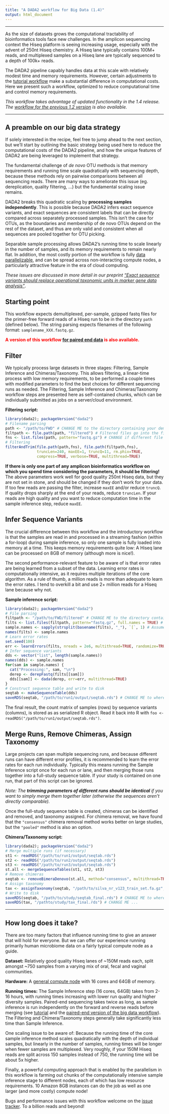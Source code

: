 ```yaml
---
title: "A DADA2 workflow for Big Data (1.4)"
output: html_document
---
```


--------------------------

As the size of datasets grows the computational tractability of bioinformatics tools face new challenges. In the amplicon sequencing context the Hiseq platform is seeing increasing usage, especially with the advent of 250nt Hiseq chemistry. A Hiseq lane typically contains 100M+ reads, and multiplexed samples on a Hiseq lane are typically sequenced to a depth of 100k+ reads.

The DADA2 pipeline capably handles data at this scale with relatively modest time and memory requirements. However, certain adjustments to the [tutorial workflow](tutorial.html) make a substantial difference in computational costs. Here we present such a workflow, optimized to reduce computational time and control memory requirements.

*This workflow takes advantage of updated functionality in the 1.4 release. The [workflow for the previous 1.2 version](big_dada_1_2.html) is also available.*

--------------------------

## A preamble on our big data strategy

If solely interested in the recipe, feel free to jump ahead to the next section, but we'll start by outlining the basic strategy being used here to reduce the computational costs of the DADA2 pipeline, and how the unique features of DADA2 are being leveraged to implement that strategy.

The fundamental challenge of *de novo* OTU methods is that memory requirements and running time scale quadratically with sequencing depth, because these methods rely on pairwise comparisons between all sequencing reads. There are many ways to ameliorate this issue (eg. dereplication, quality filtering, ...) but the fundamental scaling issue remains.

DADA2 breaks this quadratic scaling by **processing samples independently**. This is possible because DADA2 infers exact sequence variants, and exact sequences are consistent labels that can be directly compared across separately processed samples. This isn't the case for OTUs, as the boundaries and membership of de novo OTUs depend on the rest of the dataset, and thus are only valid and consistent when all sequences are pooled together for OTU picking. 

Separable sample processing allows DADA2's running time to scale linearly in the number of samples, and its memory requirements to remain nearly flat. In addition, the most costly portion of the workflow is fully [data parallelizable](https://en.wikipedia.org/wiki/Data_parallelism), and can be spread across non-interacting compute nodes, a particularly attractive feature in the era of cloud computing.

*These issues are discussed in more detail in our preprint ["Exact sequence variants should replace operational taxonomic units in marker gene data analysis"](http://www.biorxiv.org/content/early/2017/03/07/113597)*.

## Starting point

This workflow expects demultiplexed, per-sample, gzipped fastq files for the primer-free forward reads of a Hiseq run to be in the directory `path` (defined below). The string parsing expects filenames of the following format: `samplename_XXX.fastq.gz`.

**<span style="color:red">A version of this workflow [for paired end data](bigdata_paired.html) is also available.**

## Filter

We typically process large datasets in three stages: Filtering, Sample Inference and Chimeras/Taxonomy. This allows filtering, a linear-time process with low memory requirements, to be performed a couple times with modified parameters to find the best choices for different sequencing runs as needed. The Filtering, Sample Inference and Chimeras/Taxonomy workflow steps are presented here as self-contained chunks, which can be individually submitted as jobs on a server/cloud environment.

**Filtering script:**
```r
library(dada2); packageVersion("dada2")
# Filename parsing
path <- "/path/to/FWD" # CHANGE ME to the directory containing your demultiplexed fastq files
filtpath <- file.path(path, "filtered") # Filtered files go into the filtered/ subdirectory
fns <- list.files(path, pattern="fastq.gz") # CHANGE if different file extensions
# Filtering
filterAndTrim(file.path(path,fns), file.path(filtpath,fns), 
              truncLen=240, maxEE=1, truncQ=11, rm.phix=TRUE,
              compress=TRUE, verbose=TRUE, multithread=TRUE)
```

**If there is only one part of any amplicon bioinformatics workflow on which you spend time considering the parameters, it should be filtering!** The above parameters work well for good quality 250nt Hiseq data, but they are not set in stone, and should be changed if they don't work for your data. If too few reads are passing the filter, increase `maxEE` and/or reduce `truncQ`. If quality drops sharply at the end of your reads, reduce `truncLen`. If your reads are high quality and you want to reduce computation time in the sample inference step, reduce `maxEE`.

## Infer Sequence Variants

The crucial difference between this workflow and the introductory workflow is that the samples are read in and processed in a streaming fashion (within a for-loop) during sample inference, so only one sample is fully loaded into memory at a time. This keeps memory requirements quite low: A Hiseq lane can be processed on 8GB of memory (although more is nice!).

The second performance-relevant feature to be aware of is that error rates are being learned from a subset of the data. Learning error rates is computationally intensive, as it requires multiple iterations of the core algorithm. As a rule of thumb, a million reads is more than adequate to learn the error rates. I tend to overkill a bit and use 2+ million reads for a Hiseq lane because why not.

**Sample inference script:**
```r
library(dada2); packageVersion("dada2")
# File parsing
filtpath <- "/path/to/FWD/filtered" # CHANGE ME to the directory containing your filtered fastq files
filts <- list.files(filtpath, pattern="fastq.gz", full.names = TRUE) # CHANGE if different file extensions
sample.names <- sapply(strsplit(basename(filts), "_"), `[`, 1) # Assumes filename = samplename_XXX.fastq.gz
names(filts) <- sample.names
# Learn error rates
set.seed(100)
err <- learnErrors(filts, nreads = 2e6, multithread=TRUE, randomize=TRUE)
# Infer sequence variants
dds <- vector("list", length(sample.names))
names(dds) <- sample.names
for(sam in sample.names) {
  cat("Processing:", sam, "\n")
  derep <- derepFastq(filts[[sam]])
  dds[[sam]] <- dada(derep, err=err, multithread=TRUE)
}
# Construct sequence table and write to disk
seqtab <- makeSequenceTable(dds)
saveRDS(seqtab, "/path/to/run1/output/seqtab.rds") # CHANGE ME to where you want sequence table saved
```

The final result, the count matrix of samples (rows) by sequence variants (columns), is stored as as serialized R object. Read it back into R with `foo <- readRDS("/path/to/run1/output/seqtab.rds")`.

## Merge Runs, Remove Chimeras, Assign Taxonomy

Large projects can span multiple sequencing runs, and because different runs can have different error profiles, it is recommended to learn the error rates for each run individually. Typically this means running the Sample Inference script once for each run or lane, and then merging those runs together into a full-study sequence table. If your study is contained on one run, that part of this script can be ignored.

*Note: The **trimming parameters of different runs should be identical** if you want to simply merge them together later (otherwise the sequences aren't directly comparable).*

Once the full-study sequence table is created, chimeras can be identified and removed, and taxonomy assigned. For chimera removal, we have found that the `"consensus"` chimera removal method works better on large studies, but the `"pooled"` method is also an option.

**Chimera/Taxonomy script:**
```r
library(dada2); packageVersion("dada2")
# Merge multiple runs (if necessary)
st1 <- readRDS("/path/to/run1/output/seqtab.rds")
st2 <- readRDS("/path/to/run2/output/seqtab.rds")
st3 <- readRDS("/path/to/run3/output/seqtab.rds")
st.all <- mergeSequenceTables(st1, st2, st3)
# Remove chimeras
seqtab <- removeBimeraDenovo(st.all, method="consensus", multithread=TRUE)
# Assign taxonomy
tax <- assignTaxonomy(seqtab, "/path/to/silva_nr_v123_train_set.fa.gz", multithread=TRUE)
# Write to disk
saveRDS(seqtab, "/path/to/study/seqtab_final.rds") # CHANGE ME to where you want sequence table saved
saveRDS(tax, "/pathto/study/tax_final.rds") # CHANGE ME ...
```

--------------------------

## How long does it take?

There are too many factors that influence running time to give an answer that will hold for everyone. But we can offer our experience running primarily human microbiome data on a fairly typical compute node as a guide.

**Dataset:** Relatively good quality Hiseq lanes of ~150M reads each, split amongst ~750 samples from a varying mix of oral, fecal and vaginal communities.

**Hardware:** A [general compute node](http://sherlock.stanford.edu/mediawiki/index.php/Main_Page) with 16 cores and 64GB of memory.

**Running times:** The Sample Inference step (16 cores, 64GB) takes from 2-16 hours, with running times increasing with lower run quality and higher diversity samples. Paired-end sequencing takes twice as long, as sample inference is run independently on the forward and reverse reads before merging (see [tutorial](tutorial.html) and the [paired-end version of the big data workflow](bigdata_paired.html)). The Filtering and Chimera/Taxonomy steps generally take significantly less time than Sample Inference.

One scaling issue to be aware of: Because the running time of the core sample inference method scales quadratically with the depth of individual samples, but linearly in the number of samples, running times will be longer when fewer samples are multiplexed. Very roughly, if your 150M Hiseq reads are split across 150 samples instead of 750, the running time will be about 5x higher.

Finally, a powerful computing approach that is enabled by the parallelism in this workflow is farming out chunks of the computationally intensive sample inference stage to different nodes, each of which has low resource requirements. 10 Amazon 8GB instances can do the job as well as one larger (and more costly) compute node!

Bugs and performance issues with this workflow welcome on the [issue tracker](https://github.com/benjjneb/dada2/issues). To a billion reads and beyond!
